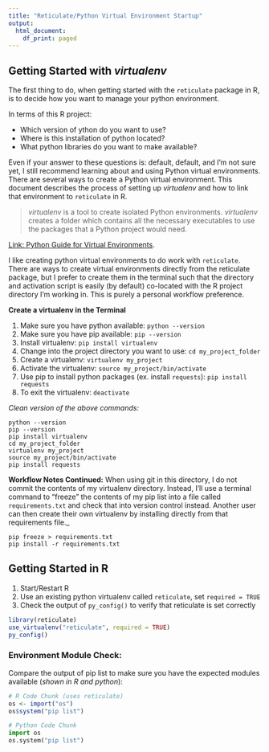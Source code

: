 ```yaml
---
title: "Reticulate/Python Virtual Environment Startup"
output:
  html_document:
    df_print: paged
---
```


## Getting Started with _virtualenv_

The first thing to do, when getting started with the `reticulate` package in R, is to decide how you want to manage your python environment. 

In terms of this R project:

- Which version of ython do you want to use?
- Where is this installation of python located?
- What python libraries do you want to make available?

Even if your answer to these questions is: default, default, and I'm not sure yet, I still recommend learning about and using Python virtual environments. There are several ways to create a Python virtual environment. This document describes the process of setting up _virtualenv_ and how to link that environment to `reticulate` in R. 

>_virtualenv_ is a tool to create isolated Python environments. _virtualenv_ creates a folder which contains all the necessary executables to use the packages that a Python project would need. 

[Link: Python Guide for Virtual Environments](https://docs.python-guide.org/dev/virtualenvs/).

I like creating python virtual environments to do work with `reticulate`. There are ways to create virtual environments directly from the reticulate package, but I prefer to create them in the terminal such that the directory and activation script is easily (by default) co-located with the R project directory I'm working in. This is purely a personal workflow preference. 

**Create a virtualenv in the Terminal**

1. Make sure you have python available: `python --version`
2. Make sure you have pip available: `pip --version`
3. Install virtualenv: `pip install virtualenv`
4. Change into the project directory you want to use: `cd my_project_folder`
5. Create a virtualenv: `virtualenv my_project`
6. Activate the virtualenv: `source my_project/bin/activate`
7. Use pip to install python packages (ex. install `requests`): `pip install requests`
8. To exit the virtualenv: `deactivate`

_Clean version of the above commands:_
```
python --version
pip --version
pip install virtualenv
cd my_project_folder
virtualenv my_project
source my_project/bin/activate
pip install requests
```

**Workflow Notes Continued:** When using git in this directory, I do not commit the contents of my virtualenv directory. Instead, I'll use a terminal command to "freeze" the contents of my pip list into a file called `requirements.txt` and check that into version control instead. Another user can then create their own virtualenv by installing directly from that requirements file._

```
pip freeze > requirements.txt
pip install -r requirements.txt
```

## Getting Started in R

1. Start/Restart R
2. Use an existing python virtualenv called `reticulate`, set `required = TRUE`
3. Check the output of `py_config()` to verify that reticulate is set correctly

```r
library(reticulate)
use_virtualenv("reticulate", required = TRUE)
py_config()
```


### Environment Module Check:

Compare the output of pip list to make sure you have the expected modules available (_shown in R and python_):

```r
# R Code Chunk (uses reticulate)
os <- import("os")
os$system("pip list")
```


```python
# Python Code Chunk
import os
os.system("pip list")
```


